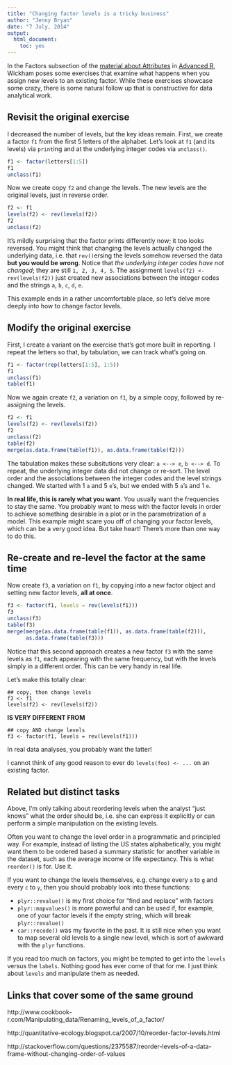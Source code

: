 ```yaml
---
title: "Changing factor levels is a tricky business"
author: "Jenny Bryan"
date: "7 July, 2014"
output:
  html_document:
    toc: yes
---
```


In the Factors subsection of the [material about Attributes](http://adv-r.had.co.nz/Data-structures.html#attributes) in [Advanced R](http://adv-r.had.co.nz), Wickham poses some exercises that examine what happens when you assign new levels to an existing factor. While these exercises showcase some crazy, there is some natural follow up that is constructive for data analytical work.

## Revisit the original exercise

I decreased the number of levels, but the key ideas remain. First, we create a factor `f1` from the first 5 letters of the alphabet. Let's look at `f1` (and its levels) via `print`ing and at the underlying integer codes via `unclass()`.

```r
f1 <- factor(letters[1:5])
f1
unclass(f1)
```

Now we create copy `f2` and change the levels. The new levels are the original levels, just in reverse order.
```r
f2 <- f1
levels(f2) <- rev(levels(f2))
f2
unclass(f2)
```

It's mildly surprising that the factor prints differently now; it too looks reversed. You might think that changing the levels actually changed the underlying data, i.e. that `rev()`ersing the levels somehow reversed the data __but you would be wrong__. Notice that *the underlying integer codes have not changed*; they are still `1, 2, 3, 4, 5`. The assignment `levels(f2) <- rev(levels(f2))` just created new associations between the integer codes and the strings `a`, `b`, `c`, `d`, `e`.

This example ends in a rather uncomfortable place, so let's delve more deeply into how to change factor levels.

## Modify the original exercise

First, I create a variant on the exercise that's got more built in reporting. I repeat the letters so that, by tabulation, we can track what's going on.

```r
f1 <- factor(rep(letters[1:5], 1:5))
f1
unclass(f1)
table(f1)
```

Now we again create `f2`, a variation on `f1`, by a simple copy, followed by re-assigning the levels.
```r
f2 <- f1
levels(f2) <- rev(levels(f2))
f2
unclass(f2)
table(f2)
merge(as.data.frame(table(f1)), as.data.frame(table(f2)))
```

The tabulation makes these subsitutions very clear: `a <--> e`, `b <--> d`. To repeat, the underlying integer data did not change or re-sort. The level order and the associations between the integer codes and the level strings changed. We started with 1 `a` and 5 `e`'s, but we ended with 5 `a`'s and 1 `e`.

__In real life, this is rarely what you want__. You usually want the frequencies to stay the same. You probably want to mess with the factor levels in order to achieve something desirable in a plot or in the parametrization of a model. This example might scare you off of changing your factor levels, which can be a very good idea. But take heart! There's more than one way to do this.

## Re-create and re-level the factor at the same time

Now create `f3`, a variation on `f1`, by copying into a new factor object and setting new factor levels, __all at once__.
```r
f3 <- factor(f1, levels = rev(levels(f1)))
f3
unclass(f3)
table(f3)
merge(merge(as.data.frame(table(f1)), as.data.frame(table(f2))),
      as.data.frame(table(f3)))
```

Notice that this second approach creates a new factor `f3` with the same levels as `f1`, each appearing with the same frequency, but with the levels simply in a different order. This can be very handy in real life.

Let's make this totally clear:

```
## copy, then change levels
f2 <- f1
levels(f2) <- rev(levels(f2))
```
__IS VERY DIFFERENT FROM__
```
## copy AND change levels
f3 <- factor(f1, levels = rev(levels(f1)))
```

In real data analyses, you probably want the latter!

I cannot think of any good reason to ever do `levels(foo) <- ...` on an existing factor.

## Related but distinct tasks

Above, I'm only talking about reordering levels when the analyst "just knows" what the order should be, i.e. she can express it explicitly or can perform a simple manipulation on the existing levels.

Often you want to change the level order in a programmatic and principled way. For example, instead of listing the US states alphabetically, you might want them to be ordered based a summary statistic for another variable in the dataset, such as the average income or life expectancy. This is what `reorder()` is for. Use it.

If you want to change the levels themselves, e.g. change every `a` to `g` and every `c` to `y`, then you should probably look into these functions:

  * `plyr::revalue()` is my first choice for "find and replace" with factors
  * `plyr::mapvalues()` is more powerful and can be used if, for example, one of your factor levels if the empty string, which will break `plyr::revalue()`
  * `car::recode()` was my favorite in the past. It is still nice when you want to map several old levels to a single new level, which is sort of awkward with the `plyr` functions.

If you read too much on factors, you might be tempted to get into the `levels` versus the `labels`. Nothing good has ever come of that for me. I just think about `levels` and manipulate them as needed.

## Links that cover some of the same ground

http://www.cookbook-r.com/Manipulating_data/Renaming_levels_of_a_factor/

http://quantitative-ecology.blogspot.ca/2007/10/reorder-factor-levels.html

http://stackoverflow.com/questions/2375587/reorder-levels-of-a-data-frame-without-changing-order-of-values
